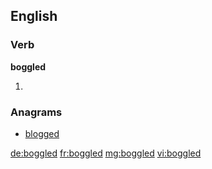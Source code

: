 ==English==

===Verb===
'''boggled'''

# {{past of|[[boggle]]}}

===Anagrams===
* [[blogged#English|blogged]]

[[de:boggled]]
[[fr:boggled]]
[[mg:boggled]]
[[vi:boggled]]